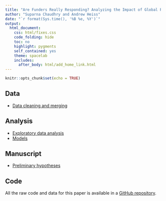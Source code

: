 ```yaml
---
title: "Are Funders Really Responding? Analyzing the Impact of Global Restrictions on NGOs"
author: "Suparna Chaudhry and Andrew Heiss"
date: "`r format(Sys.time(), '%B %e, %Y')`"
output: 
  html_document: 
    css: html/fixes.css
    code_folding: hide
    toc: no
    highlight: pygments
    self_contained: yes
    theme: spacelab
    includes:
      after_body: html/add_home_link.html
---
```


```r
knitr::opts_chunk$set(echo = TRUE)
```

## Data

- [Data cleaning and merging](Data/get_merge_data.html)

## Analysis

- [Exploratory data analysis](Analysis/exploratory.html)
- [Models](Analysis/models.html)

## Manuscript

- [Preliminary hypotheses](Writing/hypotheses.html)

## Code

All the raw code and data for this paper is available in a [GitHub repository](https://github.com/andrewheiss/donors-ngo-restrictions).

